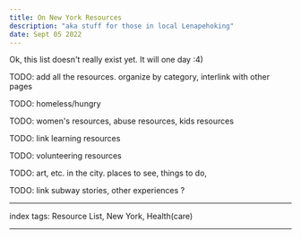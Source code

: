 ```yaml
---
title: On New York Resources
description: "aka stuff for those in local Lenapehoking"
date: Sept 05 2022
---
```


Ok, this list doesn't really exist yet. It will one day :4)

TODO: add all the resources. organize by category, interlink with other pages

TODO: homeless/hungry

TODO: women's resources, abuse resources, kids resources

TODO: link learning resources

TODO: volunteering resources

TODO: art, etc. in the city. places to see, things to do, 

TODO: link subway stories, other experiences ?

---

index tags: Resource List, New York, Health(care)

---
